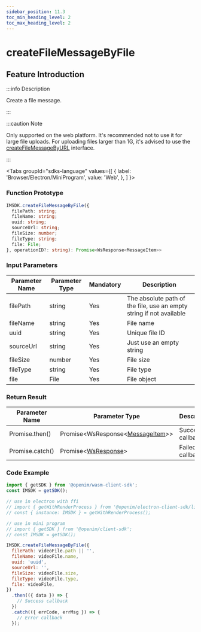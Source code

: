 ```yaml
---
sidebar_position: 11.3
toc_min_heading_level: 2
toc_max_heading_level: 2
---
```


# createFileMessageByFile

## Feature Introduction

:::info Description

Create a file message.

:::

:::caution Note

Only supported on the web platform. It's recommended not to use it for large file uploads. For uploading files larger than 1G, it's advised to use the [createFileMessageByURL](/api/message/createFileMessageByURL.mdx) interface.

:::

<Tabs
groupId="sdks-language"
values={[
{ label: 'Browser/Electron/MiniProgram', value: 'Web', },
]
}>

<TabItem value="Web">

### Function Prototype

```ts showLineNumbers
IMSDK.createFileMessageByFile({
  filePath: string;
  fileName: string;
  uuid: string;
  sourceUrl: string;
  fileSize: number;
  fileType: string;
  file: File;
}, operationID?: string): Promise<WsResponse<MessageItem>>
```

### Input Parameters

| Parameter Name | Parameter Type | Mandatory | Description                                           |
| -------------- | -------------- | --------- | ----------------------------------------------------- |
| filePath       | string        | Yes       | The absolute path of the file, use an empty string if not available |
| fileName       | string        | Yes       | File name                                             |
| uuid           | string        | Yes       | Unique file ID                                        |
| sourceUrl      | string        | Yes       | Just use an empty string                              |
| fileSize       | number        | Yes       | File size                                             |
| fileType       | string        | Yes       | File type                                             |
| file           | File          | Yes       | File object                                           |

### Return Result

| Parameter Name | Parameter Type                                                      | Description       |
| -------------- | ------------------------------------------------------------------- | ------------------ |
| Promise.then() | Promise<WsResponse<[MessageItem](/class/message/messageInfo.mdx)>\> | Successful callback|
| Promise.catch()| Promise<[WsResponse](/class/response.mdx)\>                        | Failed callback    |

### Code Example

```js showLineNumbers
import { getSDK } from '@openim/wasm-client-sdk';
const IMSDK = getSDK();

// use in electron with ffi
// import { getWithRenderProcess } from '@openim/electron-client-sdk/lib/render';
// const { instance: IMSDK } = getWithRenderProcess();

// use in mini program
// import { getSDK } from '@openim/client-sdk';
// const IMSDK = getSDK();

IMSDK.createFileMessageByFile({
  filePath: videoFile.path || '',
  fileName: videoFile.name,
  uuid: 'uuid',
  sourceUrl: '',
  fileSize: videoFile.size,
  fileType: videoFile.type,
  file: videoFile,
})
  .then(({ data }) => {
    // Success callback
  })
  .catch(({ errCode, errMsg }) => {
    // Error callback
  });
```

</TabItem>

</Tabs>